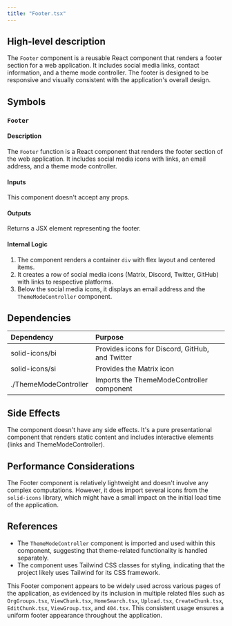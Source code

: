 ```yaml
---
title: "Footer.tsx"
---
```


## High-level description
The `Footer` component is a reusable React component that renders a footer section for a web application. It includes social media links, contact information, and a theme mode controller. The footer is designed to be responsive and visually consistent with the application's overall design.

## Symbols

### `Footer`
#### Description
The `Footer` function is a React component that renders the footer section of the web application. It includes social media icons with links, an email address, and a theme mode controller.

#### Inputs
This component doesn't accept any props.

#### Outputs
Returns a JSX element representing the footer.

#### Internal Logic
1. The component renders a container `div` with flex layout and centered items.
2. It creates a row of social media icons (Matrix, Discord, Twitter, GitHub) with links to respective platforms.
3. Below the social media icons, it displays an email address and the `ThemeModeController` component.

## Dependencies
| Dependency | Purpose |
|:-----------|:--------|
| solid-icons/bi | Provides icons for Discord, GitHub, and Twitter |
| solid-icons/si | Provides the Matrix icon |
| ./ThemeModeController | Imports the ThemeModeController component |

## Side Effects
The component doesn't have any side effects. It's a pure presentational component that renders static content and includes interactive elements (links and ThemeModeController).

## Performance Considerations
The Footer component is relatively lightweight and doesn't involve any complex computations. However, it does import several icons from the `solid-icons` library, which might have a small impact on the initial load time of the application.

## References
- The `ThemeModeController` component is imported and used within this component, suggesting that theme-related functionality is handled separately.
- The component uses Tailwind CSS classes for styling, indicating that the project likely uses Tailwind for its CSS framework.

This Footer component appears to be widely used across various pages of the application, as evidenced by its inclusion in multiple related files such as `OrgGroups.tsx`, `ViewChunk.tsx`, `HomeSearch.tsx`, `Upload.tsx`, `CreateChunk.tsx`, `EditChunk.tsx`, `ViewGroup.tsx`, and `404.tsx`. This consistent usage ensures a uniform footer appearance throughout the application.
